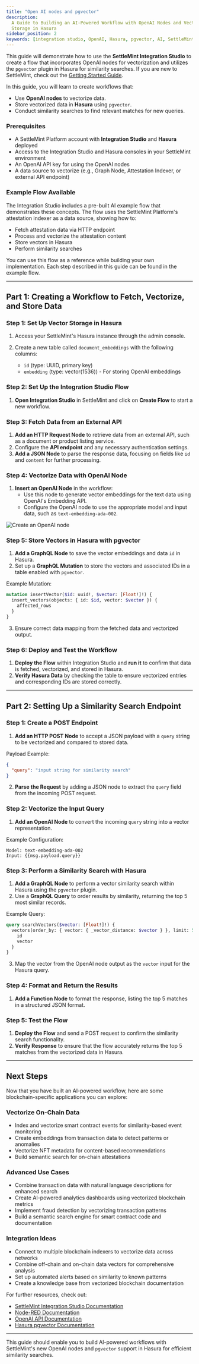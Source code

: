 ```yaml
---
title: "Open AI nodes and pgvector"
description:
  A Guide to Building an AI-Powered Workflow with OpenAI Nodes and Vector
  Storage in Hasura
sidebar_position: 2
keywords: [integration studio, OpenAI, Hasura, pgvector, AI, SettleMint]
---
```


This guide will demonstrate how to use the **SettleMint Integration Studio** to
create a flow that incorporates OpenAI nodes for vectorization and utilizes the
`pgvector` plugin in Hasura for similarity searches. If you are new to
SettleMint, check out the
[Getting Started Guide](/building-with-settlemint/getting-started).

In this guide, you will learn to create workflows that:

- Use **OpenAI nodes** to vectorize data.
- Store vectorized data in **Hasura** using `pgvector`.
- Conduct similarity searches to find relevant matches for new queries.

### Prerequisites

- A SettleMint Platform account with **Integration Studio** and **Hasura**
  deployed
- Access to the Integration Studio and Hasura consoles in your SettleMint
  environment
- An OpenAI API key for using the OpenAI nodes
- A data source to vectorize (e.g., Graph Node, Attestation Indexer, or external
  API endpoint)

### Example Flow Available

The Integration Studio includes a pre-built AI example flow that demonstrates
these concepts. The flow uses the SettleMint Platform's attestation indexer as a
data source, showing how to:

- Fetch attestation data via HTTP endpoint
- Process and vectorize the attestation content
- Store vectors in Hasura
- Perform similarity searches

You can use this flow as a reference while building your own implementation.
Each step described in this guide can be found in the example flow.

---

## Part 1: Creating a Workflow to Fetch, Vectorize, and Store Data

### Step 1: Set Up Vector Storage in Hasura

1. Access your SettleMint's Hasura instance through the admin console.

2. Create a new table called `document_embeddings` with the following columns:
   - `id` (type: UUID, primary key)
   - `embedding` (type: vector(1536)) - For storing OpenAI embeddings

### Step 2: Set Up the Integration Studio Flow

1. **Open Integration Studio** in SettleMint and click on **Create Flow** to
   start a new workflow.

### Step 3: Fetch Data from an External API

1. **Add an HTTP Request Node** to retrieve data from an external API, such as a
   document or product listing service.
2. Configure the **API endpoint** and any necessary authentication settings.
3. **Add a JSON Node** to parse the response data, focusing on fields like `id`
   and `content` for further processing.

### Step 4: Vectorize Data with OpenAI Node

1. **Insert an OpenAI Node** in the workflow:
   - Use this node to generate vector embeddings for the text data using
     OpenAI's Embedding API.
   - Configure the OpenAI node to use the appropriate model and input data, such
     as `text-embedding-ada-002`.

![Create an OpenAI node](../../img/developer-guides/openai-node.png)

### Step 5: Store Vectors in Hasura with pgvector

1. **Add a GraphQL Node** to save the vector embeddings and data `id` in Hasura.
2. Set up a **GraphQL Mutation** to store the vectors and associated IDs in a
   table enabled with `pgvector`.

Example Mutation:

```graphql
mutation insertVector($id: uuid!, $vector: [Float!]!) {
  insert_vectors(objects: { id: $id, vector: $vector }) {
    affected_rows
  }
}
```

3. Ensure correct data mapping from the fetched data and vectorized output.

### Step 6: Deploy and Test the Workflow

1. **Deploy the Flow** within Integration Studio and **run it** to confirm that
   data is fetched, vectorized, and stored in Hasura.
2. **Verify Hasura Data** by checking the table to ensure vectorized entries and
   corresponding IDs are stored correctly.

---

## Part 2: Setting Up a Similarity Search Endpoint

### Step 1: Create a POST Endpoint

1. **Add an HTTP POST Node** to accept a JSON payload with a `query` string to
   be vectorized and compared to stored data.

Payload Example:

```json
{
  "query": "input string for similarity search"
}
```

2. **Parse the Request** by adding a JSON node to extract the `query` field from
   the incoming POST request.

### Step 2: Vectorize the Input Query

1. **Add an OpenAI Node** to convert the incoming `query` string into a vector
   representation.

Example Configuration:

```text
Model: text-embedding-ada-002
Input: {{msg.payload.query}}
```

### Step 3: Perform a Similarity Search with Hasura

1. **Add a GraphQL Node** to perform a vector similarity search within Hasura
   using the `pgvector` plugin.
2. Use a **GraphQL Query** to order results by similarity, returning the top 5
   most similar records.

Example Query:

```graphql
query searchVectors($vector: [Float!]!) {
  vectors(order_by: { vector: { _vector_distance: $vector } }, limit: 5) {
    id
    vector
  }
}
```

3. Map the vector from the OpenAI node output as the `vector` input for the
   Hasura query.

### Step 4: Format and Return the Results

1. **Add a Function Node** to format the response, listing the top 5 matches in
   a structured JSON format.

### Step 5: Test the Flow

1. **Deploy the Flow** and send a POST request to confirm the similarity search
   functionality.
2. **Verify Response** to ensure that the flow accurately returns the top 5
   matches from the vectorized data in Hasura.

---

## Next Steps

Now that you have built an AI-powered workflow, here are some
blockchain-specific applications you can explore:

### Vectorize On-Chain Data

- Index and vectorize smart contract events for similarity-based event
  monitoring
- Create embeddings from transaction data to detect patterns or anomalies
- Vectorize NFT metadata for content-based recommendations
- Build semantic search for on-chain attestations

### Advanced Use Cases

- Combine transaction data with natural language descriptions for enhanced
  search
- Create AI-powered analytics dashboards using vectorized blockchain metrics
- Implement fraud detection by vectorizing transaction patterns
- Build a semantic search engine for smart contract code and documentation

### Integration Ideas

- Connect to multiple blockchain indexers to vectorize data across networks
- Combine off-chain and on-chain data vectors for comprehensive analysis
- Set up automated alerts based on similarity to known patterns
- Create a knowledge base from vectorized blockchain documentation

For further resources, check out:

- [SettleMint Integration Studio Documentation](/building-with-settlemint/integration-studio/)
- [Node-RED Documentation](https://nodered.org/docs/)
- [OpenAI API Documentation](https://openai.com/docs/)
- [Hasura pgvector Documentation](https://hasura.io/docs/3.0/connectors/postgresql/native-operations/vector-search/)

---

This guide should enable you to build AI-powered workflows with SettleMint's new
OpenAI nodes and `pgvector` support in Hasura for efficient similarity searches.
